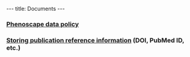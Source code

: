 ---
title: Documents
---

===[[Phenoscape data policy]]===

===[[Storing publication reference information]] (DOI, PubMed ID, etc.)===